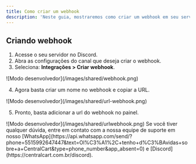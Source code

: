 ```yaml
---
title: Como criar um webhook
description: 'Neste guia, mostraremos como criar um webhook em seu servidor de Discord.'
---
```


## Criando webhook
1. Acesse o seu servidor no Discord.
2. Abra as configurações do canal que deseja criar o webhook.
3. Seleciona: **Integrações > Criar webhook**.

<Frame>
![Modo desenvolvedor](/images/shared/webhook.png)
</Frame>

4. Agora basta criar um nome no webhook e copiar a URL.

<Frame>
![Modo desenvolvedor](/images/shared/url-webhook.png)
</Frame>

5. Pronto, basta adicionar a url do webhook no painel.

<Frame>
![Modo desenvolvedor](/images/shared/urlwebhook.png)
</Frame>


<Check>
Se você tiver qualquer dúvida, entre em contato com a nossa equipe de suporte
em nosso [WhatsApp](https://api.whatsapp.com/send/?phone=5515992647447&text=Ol%C3%A1%2C+tenho+d%C3%BAvidas+sobre+a+CentralCart&type=phone_number&app_absent=0) 
e [Discord](https://centralcart.com.br/discord).
</Check>




